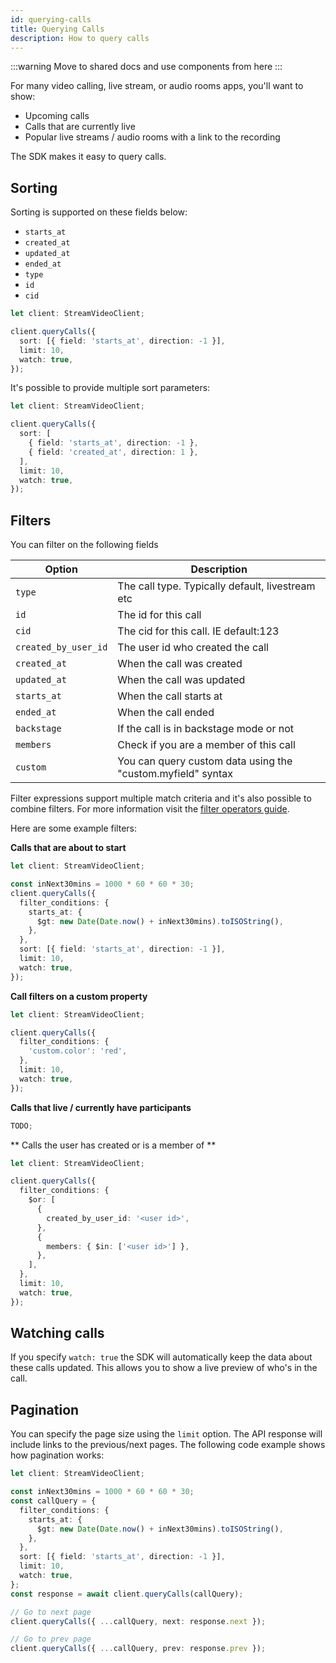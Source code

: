 ```yaml
---
id: querying-calls
title: Querying Calls
description: How to query calls
---
```


:::warning
Move to shared docs and use components from here
:::


For many video calling, live stream, or audio rooms apps, you'll want to show:

- Upcoming calls
- Calls that are currently live
- Popular live streams / audio rooms with a link to the recording

The SDK makes it easy to query calls.

## Sorting

Sorting is supported on these fields below:

- `starts_at`
- `created_at`
- `updated_at`
- `ended_at`
- `type`
- `id`
- `cid`

```typescript
let client: StreamVideoClient;

client.queryCalls({
  sort: [{ field: 'starts_at', direction: -1 }],
  limit: 10,
  watch: true,
});
```

It's possible to provide multiple sort parameters:

```typescript
let client: StreamVideoClient;

client.queryCalls({
  sort: [
    { field: 'starts_at', direction: -1 },
    { field: 'created_at', direction: 1 },
  ],
  limit: 10,
  watch: true,
});
```

## Filters

You can filter on the following fields

| Option               | Description                                                 |
| -------------------- | ----------------------------------------------------------- |
| `type`               | The call type. Typically default, livestream etc            |
| `id`                 | The id for this call                                        |
| `cid`                | The cid for this call. IE default:123                       |
| `created_by_user_id` | The user id who created the call                            |
| `created_at`         | When the call was created                                   |
| `updated_at`         | When the call was updated                                   |
| `starts_at`          | When the call starts at                                     |
| `ended_at`           | When the call ended                                         |
| `backstage`          | If the call is in backstage mode or not                     |
| `members`            | Check if you are a member of this call                      |
| `custom`             | You can query custom data using the "custom.myfield" syntax |

Filter expressions support multiple match criteria and it's also possible to combine filters. For more information visit the [filter operators guide](https://getstream.io/chat/docs/ios-swift/query_syntax_operators/?language=swift&q=filter).

Here are some example filters:

**Calls that are about to start**

```typescript
let client: StreamVideoClient;

const inNext30mins = 1000 * 60 * 60 * 30;
client.queryCalls({
  filter_conditions: {
    starts_at: {
      $gt: new Date(Date.now() + inNext30mins).toISOString(),
    },
  },
  sort: [{ field: 'starts_at', direction: -1 }],
  limit: 10,
  watch: true,
});
```

**Call filters on a custom property**

```typescript
let client: StreamVideoClient;

client.queryCalls({
  filter_conditions: {
    'custom.color': 'red',
  },
  limit: 10,
  watch: true,
});
```

**Calls that live / currently have participants**

```typescript
TODO;
```

** Calls the user has created or is a member of **

```typescript
let client: StreamVideoClient;

client.queryCalls({
  filter_conditions: {
    $or: [
      {
        created_by_user_id: '<user id>',
      },
      {
        members: { $in: ['<user id>'] },
      },
    ],
  },
  limit: 10,
  watch: true,
});
```

## Watching calls

If you specify `watch: true` the SDK will automatically keep the data about these calls updated.
This allows you to show a live preview of who's in the call.

## Pagination

You can specify the page size using the `limit` option. The API response will include links to the previous/next pages. The following code example shows how pagination works:

```typescript
let client: StreamVideoClient;

const inNext30mins = 1000 * 60 * 60 * 30;
const callQuery = {
  filter_conditions: {
    starts_at: {
      $gt: new Date(Date.now() + inNext30mins).toISOString(),
    },
  },
  sort: [{ field: 'starts_at', direction: -1 }],
  limit: 10,
  watch: true,
};
const response = await client.queryCalls(callQuery);

// Go to next page
client.queryCalls({ ...callQuery, next: response.next });

// Go to prev page
client.queryCalls({ ...callQuery, prev: response.prev });
```
